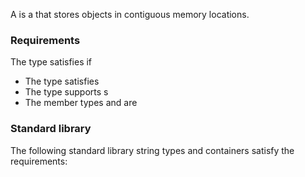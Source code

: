 {{cpp/named req/title|ContiguousContainer|notes={{mark since c++17}}}}
{{cpp/named req/navbar}}

A {{named req|ContiguousContainer}} is a {{named req|Container}} that stores objects in contiguous memory locations.

===Requirements===
The type {{tt|X}} satisfies {{named req/core|ContiguousContainer}} if
* The type {{tt|X}} satisfies {{named req|Container}}
* The type {{tt|X}} supports {{named req|RandomAccessIterator}}s
* The member types {{c|X::iterator}} and {{c|X::const_iterator}} are {{rev inl|until=c++20|{{named req|ContiguousIterator}}s}}{{rev inl|since=c++20|{{lconcept|contiguous_iterator}}s}}

===Standard library===
The following standard library string types and containers satisfy the {{named req/core|ContiguousContainer}} requirements:
{{dsc begin}}
{{dsc inc|cpp/string/dsc basic_string}}
{{dsc inc|cpp/container/dsc vector}}
{{dsc inc|cpp/container/dsc array}}
{{dsc inc|cpp/container/dsc inplace_vector}}
{{dsc end}}

{{langlinks|de|es|fr|it|ja|pl|pt|ru|zh}}